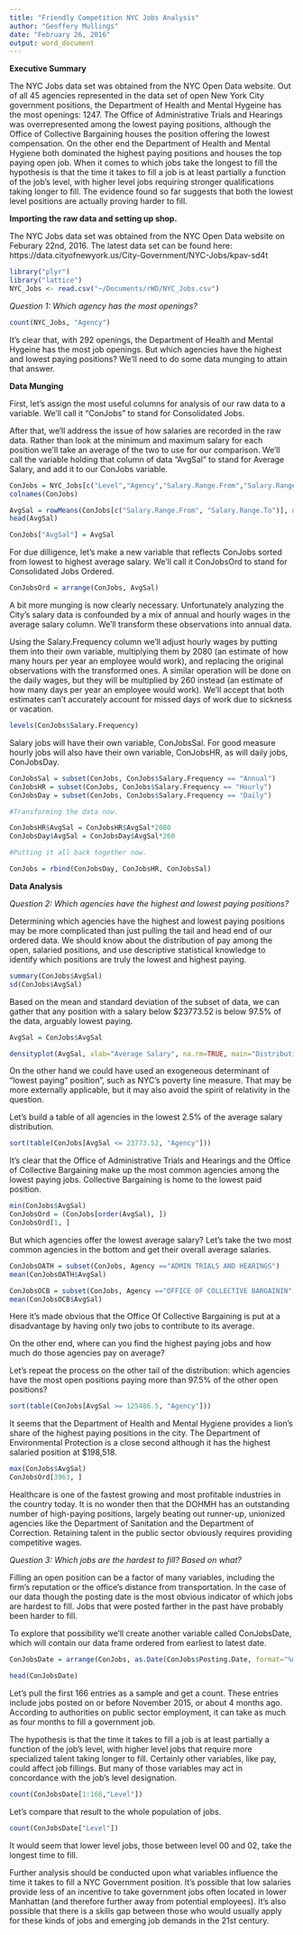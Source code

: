 ```yaml
---
title: "Friendly Competition NYC Jobs Analysis"
author: "Geoffery Mullings"
date: "February 26, 2016"
output: word_document
---
```

<b>Executive Summary</b>

The NYC Jobs data set was obtained from the NYC Open Data website. Out of all 45 agencies represented in the data set of open New York City government positions, the Department of Health and Mental Hygeine has the most openings: 1247. The Office of Administrative Trials and Hearings was overrepresented among the lowest paying positions, although the Office of Collective Bargaining houses the position offering the lowest compensation. On the other end the Department of Health and Mental Hygiene both dominated the highest paying positions and houses the top paying open job. When it comes to which jobs take the longest to fill the hypothesis is that the time it takes to fill a job is at least partially a function of the job's level, with higher level jobs requiring stronger qualifications taking longer to fill. The evidence found so far suggests that both the lowest level positions are actually proving harder to fill. 

<b>Importing the raw data and setting up shop.</b>

The NYC Jobs data set was obtained from the NYC Open Data website on Feburary 22nd, 2016. The latest data set can be found here: https://data.cityofnewyork.us/City-Government/NYC-Jobs/kpav-sd4t

```r
library("plyr")
library("lattice")
NYC_Jobs <- read.csv("~/Documents/rWD/NYC_Jobs.csv")
```

<i>Question 1: Which agency has the most openings?</i>

```r
count(NYC_Jobs, "Agency")
```

It's clear that, with 292 openings, the Department of Health and Mental Hygeine has the most job openings. But which agencies have the highest and lowest paying positions? We'll need to do some data munging to attain that answer.

<b>Data Munging</b>

First, let's assign the most useful columns for analysis of our raw data to a variable. We'll call it "ConJobs" to stand for Consolidated Jobs.

After that, we'll address the issue of how salaries are recorded in the raw data. Rather than look at the minimum and maximum salary for each position we'll take an average of the two to use for our comparison. We'll call the variable holding that column of data "AvgSal" to stand for Average Salary, and add it to our ConJobs variable.

```r
ConJobs = NYC_Jobs[c("Level","Agency","Salary.Range.From","Salary.Range.To","Salary.Frequency","Posting.Date","Hours.Shift","Work.Location.1")]
colnames(ConJobs)

AvgSal = rowMeans(ConJobs[c("Salary.Range.From", "Salary.Range.To")], na.rm=TRUE)
head(AvgSal)

ConJobs["AvgSal"] = AvgSal
```

For due dilligence, let's make a new variable that reflects ConJobs sorted from lowest to highest average salary. We'll call it ConJobsOrd to stand for Consolidated Jobs Ordered.

```r
ConJobsOrd = arrange(ConJobs, AvgSal)
```

A bit more munging is now clearly necessary. Unfortunately analyzing the City's salary data is confounded by a mix of annual and hourly wages in the average salary column. We'll transform these observations into annual data.

Using the Salary.Frequency column we'll adjust hourly wages by putting them into their own variable, multiplying them by 2080 (an estimate of how many hours per year an employee would work), and replacing the original observations with the transformed ones. A similar operation will be done on the daily wages, but they will be multiplied by 260 instead (an estimate of how many days per year an employee would work). We'll accept that both estimates can't accurately account for missed days of work due to sickness or vacation.

```r
levels(ConJobs$Salary.Frequency)
```

Salary jobs will have their own variable, ConJobsSal. For good measure hourly jobs will also have their own variable, ConJobsHR, as will daily jobs, ConJobsDay.

```r
ConJobsSal = subset(ConJobs, ConJobs$Salary.Frequency == "Annual")
ConJobsHR = subset(ConJobs, ConJobs$Salary.Frequency == "Hourly")
ConJobsDay = subset(ConJobs, ConJobs$Salary.Frequency == "Daily")

#Transforming the data now.

ConJobsHR$AvgSal = ConJobsHR$AvgSal*2080
ConJobsDay$AvgSal = ConJobsDay$AvgSal*260

#Putting it all back together now.

ConJobs = rbind(ConJobsDay, ConJobsHR, ConJobsSal)
```

<b>Data Analysis</b>

<i>Question 2: Which agencies have the highest and lowest paying positions?</i>

Determining which agencies have the highest and lowest paying positions may be more complicated than just pulling the tail and head end of our ordered data. We should know about the distribution of pay among the open, salaried positions, and use descriptive statistical knowledge to identify which positions are truly the lowest and highest paying.

```r
summary(ConJobs$AvgSal)
sd(ConJobs$AvgSal)
```

Based on the mean and standard deviation of the subset of data, we can gather that any position with a salary below $23773.52 is below 97.5% of the data, arguably lowest paying.

```r
AvgSal = ConJobs$AvgSal

densityplot(AvgSal, xlab="Average Salary", na.rm=TRUE, main="Distribution of Salary Amounts")
```

On the other hand we could have used an exogeneous determinant of "lowest paying" position", such as NYC's poverty line measure. That may be more externally applicable, but it may also avoid the spirit of relativity in the question.

Let's build a table of all agencies in the lowest 2.5% of the average salary distribution.

```r
sort(table(ConJobs[AvgSal <= 23773.52, "Agency"]))
```

It's clear that the Office of Administrative Trials and Hearings and the Office of Collective Bargaining make up the most common agencies among the lowest paying jobs. Collective Bargaining is home to the lowest paid position.

```r
min(ConJobs$AvgSal)
ConJobsOrd = (ConJobs[order(AvgSal), ])
ConJobsOrd[1, ]
```

But which agencies offer the lowest average salary? Let's take the two most common agencies in the bottom and get their overall average salaries.

```r
ConJobsOATH = subset(ConJobs, Agency =="ADMIN TRIALS AND HEARINGS")
mean(ConJobsOATH$AvgSal)

ConJobsOCB = subset(ConJobs, Agency =="OFFICE OF COLLECTIVE BARGAININ")
mean(ConJobsOCB$AvgSal)
```

Here it's made obvious that the Office Of Collective Bargaining is put at a disadvantage by having only two jobs to contribute to its average.

On the other end, where can you find the highest paying jobs and how much do those agencies pay on average?

Let's repeat the process on the other tail of the distribution: which agencies have the most open positions paying more than 97.5% of the other open positions?

```r
sort(table(ConJobs[AvgSal >= 125486.5, "Agency"]))
```

It seems that the Department of Health and Mental Hygiene provides a lion's share of the highest paying positions in the city. The Department of Environmental Protection is a close second although it has the highest salaried position at $198,518.

```r
max(ConJobs$AvgSal)
ConJobsOrd[3963, ]
```

Healthcare is one of the fastest growing and most profitable industries in the country today. It is no wonder then that the DOHMH has an outstanding number of high-paying positions, largely beating out runner-up, unionized agencies like the Department of Sanitation and the Department of Correction. Retaining talent in the public sector obviously  requires providing competitive wages.

<i>Question 3: Which jobs are the hardest to fill? Based on what?</i>

Filling an open position can be a factor of many variables, including the firm's reputation or the office's distance from transportation. In the case of our data though the posting date is the most obvious indicator of which jobs are hardest to fill. Jobs that were posted farther in the past have probably been harder to fill.

To explore that possibility we'll create another variable called ConJobsDate, which will contain our data frame ordered from earliest to latest date.

```r
ConJobsDate = arrange(ConJobs, as.Date(ConJobs$Posting.Date, format="%mm/%dd/%YYYY %h:%m:%s"))

head(ConJobsDate)
```

Let's pull the first 166 entries as a sample and get a count. These entries include jobs posted on or before November 2015, or about 4 months ago. According to authorities on public sector employment, it can take as much as four months to fill a government job.

The hypothesis is that the time it takes to fill a job is at least partially a function of the job's level, with higher level jobs that require more specialized talent taking longer to fill. Certainly other variables, like pay, could affect job fillings. But many of those variables may act in concordance with the job's level designation.

```r
count(ConJobsDate[1:166,"Level"])
```

Let's compare that result to the whole population of jobs.

```r
count(ConJobsDate["Level"])
```

It would seem that lower level jobs, those between level 00 and 02, take the longest time to fill.

Further analysis should be conducted upon what variables influence the time it takes to fill a NYC Government position. It's possible that low salaries provide less of an incentive to take government jobs often located in lower Manhattan (and therefore further away from potential employees). It's also possible that there is a skills gap between those who would usually apply for these kinds of jobs and emerging job demands in the 21st century.
